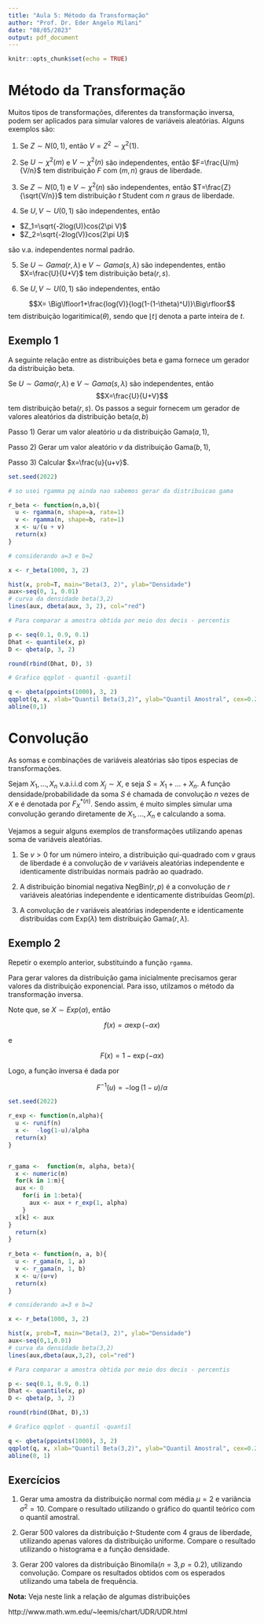 ---
title: "Aula 5: Método da Transformação"
author: "Prof. Dr. Eder Angelo Milani"
date: "08/05/2023"
output: pdf_document
---

```{r setup, include=FALSE}
knitr::opts_chunk$set(echo = TRUE)
```

# Método da Transformação 


Muitos tipos de transformações, diferentes da transformação inversa, podem ser aplicados para simular valores de variáveis aleatórias. Alguns exemplos são:

1. Se $Z \sim N(0,1)$, então $V=Z^2 \sim \chi^2(1)$.


2. Se $U \sim \chi^2(m)$ e $V \sim \chi^2(n)$ são independentes, então $F=\frac{U/m}{V/n}$ tem distribuição $F$ com $(m,n)$ graus de liberdade.


3. Se $Z \sim N(0,1)$ e $V\sim \chi^2(n)$ são independentes, então $T=\frac{Z}{\sqrt{V/n}}$ tem distribuição $t$ Student com $n$ graus de liberdade.

4. Se $U, V \sim U(0,1)$ são independentes, então 
- $Z_1=\sqrt{-2log(U)}cos(2\pi V)$
- $Z_2=\sqrt{-2log(V)}cos(2\pi U)$

são v.a. independentes normal padrão. 

5. Se $U \sim Gama(r,\lambda)$ e $V\sim Gama(s, \lambda)$  são independentes, então $X=\frac{U}{U+V}$ tem distribuição beta$(r,s)$.


6. Se $U, V \sim U(0,1)$ são independentes, então 

$$X= \Big\lfloor1+\frac{log(V)}{log(1-(1-\theta)^U)}\Big\rfloor$$
tem distribuição logaritimica$(\theta)$, sendo que $\lfloor t \rfloor$ denota a parte inteira de $t$. 


## Exemplo 1


A seguinte relação entre as distribuições beta e gama fornece um gerador da distribuição beta.

Se $U \sim Gama(r,\lambda)$ e $V\sim Gama(s, \lambda)$  são independentes, então 
$$X=\frac{U}{U+V}$$
tem distribuição beta$(r,s)$. Os passos a seguir fornecem um gerador de valores aleatórios da distribuição beta$(a,b)$


Passo 1) Gerar um valor aleatório $u$ da distribuição Gama$(a,1)$,

Passo 2) Gerar um valor aleatório $v$ da distribuição Gama$(b,1)$,

Passo 3) Calcular $x=\frac{u}{u+v}$.


```{r}
set.seed(2022)

# so usei rgamma pq ainda nao sabemos gerar da distribuicao gama

r_beta <- function(n,a,b){
  u <- rgamma(n, shape=a, rate=1) 
  v <- rgamma(n, shape=b, rate=1)
  x <- u/(u + v)
  return(x)
}

# considerando a=3 e b=2 

x <- r_beta(1000, 3, 2)

hist(x, prob=T, main="Beta(3, 2)", ylab="Densidade")   
aux<-seq(0, 1, 0.01)
# curva da densidade beta(3,2)
lines(aux, dbeta(aux, 3, 2), col="red")  

# Para comparar a amostra obtida por meio dos decis - percentis

p <- seq(0.1, 0.9, 0.1)
Dhat <- quantile(x, p)
D <- qbeta(p, 3, 2)

round(rbind(Dhat, D), 3)

# Grafico qqplot - quantil -quantil

q <- qbeta(ppoints(1000), 3, 2)
qqplot(q, x, xlab="Quantil Beta(3,2)", ylab="Quantil Amostral", cex=0.25)
abline(0,1)

```



# Convolução


As somas e combinações de variáveis aleatórias são tipos especias de transformações.

Sejam $X_1, \ldots, X_n$ v.a.i.i.d com $X_j \sim X$, e seja $S=X_1+\ldots+X_n$. A função densidade/probabilidade da soma $S$ é chamada de convolução $n$ vezes de $X$ e é denotada por $F^{*(n)}_X$. Sendo assim, é muito simples simular uma convolução gerando diretamente de $X_1, \ldots, X_n$ e calculando a soma.  


Vejamos a seguir alguns exemplos de transformações utilizando apenas soma de variáveis aleatórias. 

1. Se $v>0$ for um número inteiro, a distribuição qui-quadrado com $v$ graus de liberdade é a convolução de $v$ variáveis aleatórias independente e identicamente distribuídas normais padrão ao quadrado. 

2. A distribuição binomial negativa NegBin$(r,p)$ é a convolução de $r$ variáveis aleatórias independente e identicamente distribuídas Geom($p$).

3. A convolução de $r$ variáveis aleatórias independente e identicamente distribuídas com Exp$(\lambda)$ tem distribuição Gama($r, \lambda$).





## Exemplo 2

Repetir o exemplo anterior, substituindo a função `rgamma`. 


Para gerar valores da distribuição gama inicialmente precisamos gerar valores da distribuição exponencial. Para isso, utilzamos o método da transformação inversa. 


Note que, se $X\sim Exp(\alpha)$, então 

$$f(x)= \alpha \exp(-\alpha x)$$ 

e

$$F(x)= 1- \exp(-\alpha x)$$ 

Logo, a função inversa é dada por 

$$F^{-1}(u)= -\log(1-u)/\alpha$$

```{r}
set.seed(2022)

r_exp <- function(n,alpha){
  u <- runif(n)
  x <-  -log(1-u)/alpha
  return(x)
}


r_gama <-  function(m, alpha, beta){
  x <- numeric(m)
  for(k in 1:m){  
  aux <- 0
    for(i in 1:beta){
      aux <- aux + r_exp(1, alpha)
    }
  x[k] <- aux
}
  return(x)
}
  
r_beta <- function(n, a, b){
  u <- r_gama(n, 1, a) 
  v <- r_gama(n, 1, b)
  x <- u/(u+v)
  return(x)
}

# considerando a=3 e b=2 

x <- r_beta(1000, 3, 2)

hist(x, prob=T, main="Beta(3, 2)", ylab="Densidade")   
aux<-seq(0,1,0.01)
# curva da densidade beta(3,2)
lines(aux,dbeta(aux,3,2), col="red")  

# Para comparar a amostra obtida por meio dos decis - percentis

p <- seq(0.1, 0.9, 0.1)
Dhat <- quantile(x, p)
D <- qbeta(p, 3, 2)

round(rbind(Dhat, D),3)

# Grafico qqplot - quantil -quantil

q <- qbeta(ppoints(1000), 3, 2)
qqplot(q, x, xlab="Quantil Beta(3,2)", ylab="Quantil Amostral", cex=0.25)
abline(0, 1)

```



## Exercícios

1. Gerar uma amostra da distribuição normal com média $\mu=2$ e variância $\sigma^2=10$. Compare o resultado utilizando o gráfico do quantil teórico com o quantil amostral.


2. Gerar 500 valores da distribuição $t$-Studente com 4 graus de liberdade, utilizando apenas valores da distribuição uniforme. Compare o resultado utilizando o histograma e a função densidade.


3. Gerar 200 valores da distribuição Binomila($n=3, p=0.2$), utilizando convolução. Compare os resultados obtidos com os esperados utilizando uma tabela de frequência.



**Nota:** Veja neste link a relação de algumas distribuições  


http://www.math.wm.edu/~leemis/chart/UDR/UDR.html



